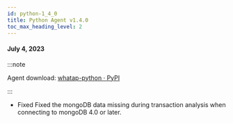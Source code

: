 ```yaml
---
id: python-1_4_0
title: Python Agent v1.4.0
toc_max_heading_level: 2
---
```


#### July 4, 2023

:::note

Agent download: [whatap-python · PyPI](https://pypi.org/project/whatap-python/1.4.0/)

:::

-   <Status>Fixed</Status> Fixed the mongoDB data missing during transaction analysis when connecting to mongoDB 4.0 or later.
